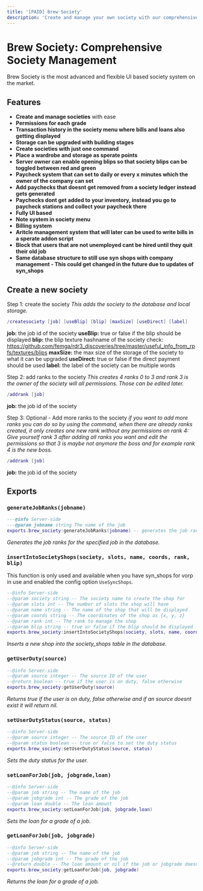 ```yaml
---
title: '[PAID] Brew Society'
description: 'Create and manage your own society with our comprehensive society system. Compatible with syn_shops to use the society features.'
---
```


# Brew Society: Comprehensive Society Management

Brew Society is the most advanced and flexible UI based society system on the market. 
## Features

- **Create and manage societies** with ease
- **Permissions for each grade**
- **Transaction history in the society menu where bills and loans also getting displayed**
- **Storage can be upgraded with building stages**
- **Create societies with just one command**
- **Place a wardrobe and storage as sperate points**
- **Server owner can enable opening blips so that society blips can be toggled between red and green**
- **Paycheck system that can set to daily or every x minutes which the owner of the company can set**
- **Add paychecks that doesnt get removed from a society ledger instead gets generated**
- **Paychecks dont get added to your inventory, instead you go to paycheck stations and collect your paycheck there**
- **Fully UI based**
- **Note system in society menu**
- **Billing system**
- **Aritcle management system that will later can be used to write bills in a sperate addon script**
- **Block that users that are not unemployed cant be hired until they quit their old job**
- **Same database structure to still use syn shops with company management - This could get changed in the future due to updates of syn_shops**

## Create a new society

Step 1: create the society
*This adds the society to the database and local storage.*
```lua
/createsociety [job] [useBlip] [blip] [maxSize] [useDirect] [label]
```
**job:** the job id of the society
**useBlip:** true or false if the blip should be displayed
**blip:** the blip texture hashname of the society check: https://github.com/femga/rdr3_discoveries/tree/master/useful_info_from_rpfs/textures/blips
**maxSize:** the max size of the storage of the society to what it can be upgraded
**useDirect:** true or false if the direct payment should be used
**label:** the label of the society can be multiple words

Step 2: add ranks to the society
*This creates 4 ranks 0 to 3 and rank 3 is the owner of the society will all permissions. Those can be edited later.*
```lua
/addrank [job]
```
**job:** the job id of the society

Step 3: Optional - Add more ranks to the society
*if you want to add more ranks you can do so by using the command, when there are already ranks created, it only creates one new rank without any permissions on rank 4:*
*Give yourself rank 3 after adding all ranks you want and edit the permissions so that 3 is maybe not anymore the boss and for example rank 4 is the new boss.*
```lua
/addrank [job]
```
**job:** the job id of the society

## Exports

### `generateJobRanks(jobname)`

```lua
---@info Server-side
---@param jobname string The name of the job
exports.brew_society:generateJobRanks(jobname) -- generates the job ranks in database for the specified job
```
*Generates the job ranks for the specified job in the database.*

### `insertIntoSocietyShops(society, slots, name, coords, rank, blip)`
This function is only used and available when you have syn_shops for vorp in use and enabled the config option `UseSyncShops`.
```lua
--@info Server-side
--@param society string -- The society name to create the shop for
--@param slots int -- The number of slots the shop will have
--@param name string -- The name of the shop that will be displayed
--@param coords string -- The coordinates of the shop as {x, y, z}
--@param rank int -- The rank to manage the shop
--@param blip string -- true or false if the blip should be displayed
exports.brew_society:insertIntoSocietyShops(society, slots, name, coords, rank, blip)
```
*Inserts a new shop into the society_shops table in the database.*

### `getUserDuty(source)`
```lua
--@info Server-side
--@param source integer -- The source ID of the user
--@return boolean -- true if the user is on duty, false otherwise
exports.brew_society:getUserDuty(source)
```
*Returns true if the user is on duty, false otherwise and if an source doesnt exist it will return nil.*

### `setUserDutyStatus(source, status)`
```lua
--@info Server-side
--@param source integer -- The source ID of the user
--@param status boolean -- true or false to set the duty status
exports.brew_society:setUserDutyStatus(source, status)
```
*Sets the duty status for the user.*

### `setLoanForJob(job, jobgrade,loan)`
```lua
--@info Server-side
--@param job string -- The name of the job
--@param jobgrade int -- The grade of the job
--@param loan double -- The loan amount
exports.brew_society:setLoanForJob(job, jobgrade,loan)
```
*Sets the loan for a grade of a job.*


### `getLoanForJob(job, jobgrade)`
```lua
--@info Server-side
--@param job string -- The name of the job
--@param jobgrade int -- The grade of the job
--@return double -- The loan amount or nil if the job or jobgrade doesnt exist
exports.brew_society:getLoanForJob(job, jobgrade)
```
*Returns the loan for a grade of a job.*